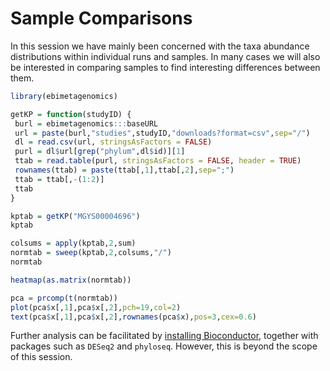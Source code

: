 # Sample Comparisons

In this session we have mainly been concerned with the taxa abundance distributions within individual runs and samples. In many cases we will also be interested in comparing samples to find interesting differences between them. 

```r
library(ebimetagenomics)

getKP = function(studyID) {
 burl = ebimetagenomics:::baseURL
 url = paste(burl,"studies",studyID,"downloads?format=csv",sep="/")
 dl = read.csv(url, stringsAsFactors = FALSE)
 purl = dl$url[grep("phylum",dl$id)][1]
 ttab = read.table(purl, stringsAsFactors = FALSE, header = TRUE)
 rownames(ttab) = paste(ttab[,1],ttab[,2],sep=";")
 ttab = ttab[,-(1:2)]
 ttab
}
```

```r
kptab = getKP("MGYS00004696")
kptab
```

```r
colsums = apply(kptab,2,sum)
normtab = sweep(kptab,2,colsums,"/")
normtab
```

```r
heatmap(as.matrix(normtab))
```

```r
pca = prcomp(t(normtab))
plot(pca$x[,1],pca$x[,2],pch=19,col=2)
text(pca$x[,1],pca$x[,2],rownames(pca$x),pos=3,cex=0.6)
```

Further analysis can be facilitated by [installing Bioconductor](https://www.bioconductor.org/install/), together with packages such as `DESeq2` and `phyloseq`. However, this is beyond the scope of this session.

